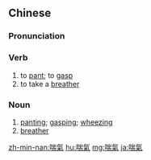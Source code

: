 {{also|喘气}}
==Chinese==
{{zh-forms|s=喘气}}

===Pronunciation===
{{zh-pron
|m=chuǎnqì
|c=cyun2 hei3
|h=pfs=chhón-hi
|mn=chhoán-khùi
|cat=v,n
}}

===Verb===
{{zh-verb}}

# to [[pant]]; to [[gasp]]
# to take a [[breather]]

===Noun===
{{zh-noun}}

# [[panting]]; [[gasping]]; [[wheezing]]
# [[breather]] {{gloss|short break}}

[[zh-min-nan:喘氣]]
[[hu:喘氣]]
[[mg:喘氣]]
[[ja:喘氣]]